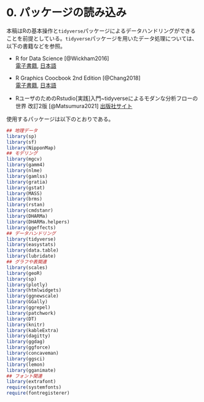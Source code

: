 # 0.  パッケージの読み込み {-}  
本稿はRの基本操作と`tidyverse`パッケージによるデータハンドリングができることを前提としている。`tidyverse`パッケージを用いたデータ処理については、以下の書籍などを参照。  

- R for Data Science [@Wickham2016]  
[電子書籍](https://r4ds.had.co.nz/), [日本語](https://www.oreilly.co.jp/books/9784873118147/)  

- R Graphics Coocbook 2nd Edition [@Chang2018]   
[電子書籍](https://r-graphics.org/), [日本語](https://www.oreilly.co.jp/books/9784873118925/)  

- RユーザのためのRstudio[実践]入門~tidyverseによるモダンな分析フローの世界 改訂2版 [@Matsumura2021] [出版社サイト](https://gihyo.jp/book/2021/978-4-297-12170-9)  

使用するパッケージは以下のとおりである。

```r
## 地理データ  
library(sp)
library(sf)
library(NipponMap)
## モデリング  
library(mgcv)
library(gamm4)
library(nlme)
library(gamlss)
library(gratia)
library(gstat)
library(MASS)
library(brms)
library(rstan)
library(cmdstanr)
library(DHARMa)
library(DHARMa.helpers)
library(ggeffects)
## データハンドリング
library(tidyverse)
library(easystats)
library(data.table)
library(lubridate)
## グラフや表関連
library(scales)
library(geoR)
library(sp)
library(plotly)
library(htmlwidgets)
library(ggnewscale)
library(GGally)
library(ggrepel)
library(patchwork)
library(DT)
library(knitr)
library(kableExtra)
library(dagitty)
library(ggdag)
library(ggforce)
library(concaveman)
library(ggsci)
library(lemon)
library(gganimate)
## フォント関連
library(extrafont)
require(systemfonts)
require(fontregisterer)
```
